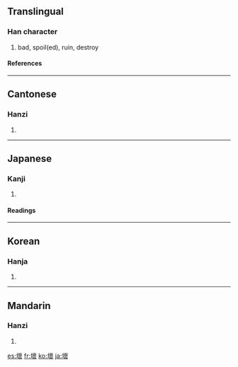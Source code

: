 {{see|坏|壊}}

==Translingual==
===Han character===
{{Han char|rn=32|rad=土|as=16|sn=19|four=4413<sub>2</sub>|canj=土卜田女 (GYWV)}}
# bad, spoil(ed), ruin, destroy
====References====
{{Han ref|kx=0242.030|dkj=05590|dj=0481.270|hdz=10500.020|uh=58DE|ud=22750|bh=C361|bd=50017}}
----
==Cantonese==
===Hanzi===
{{yue-hanzi|jyut=|y=waai6}}
# {{defn|Cantonese}}
----
==Japanese==
===Kanji===
{{ja-kanji|grade=|rs=土16}}
# {{defn|Japanese}} 
====Readings====
{{ja-readings|on=[[かい]] (kai), [[え]] (e)|kun=[[こわす]] (kowasu)}}
----
==Korean==
===Hanja===
{{ko-hanja|hangeul=[[괴]], [[회]]|rv=goe, hoe|mr=koe, hoe}}
# {{defn|Korean}}
----
==Mandarin==
===Hanzi===
{{cmn-hanzi|sim=坏|pin=[[huài]] ([[huai4]]), [[xùn]] ([[xun4]])|wg=huai<sup>4</sup>, hsün<sup>4</sup>}}
# {{defn|Mandarin}}

[[es:壞]]
[[fr:壞]]
[[ko:壞]]
[[ja:壞]]